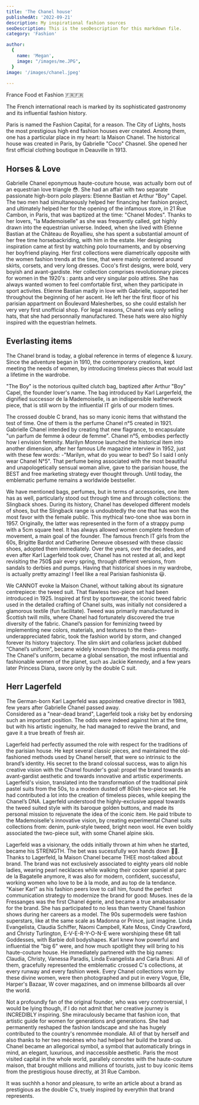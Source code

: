 ```yaml
---
title: 'The Chanel house'
publishedAt: '2022-09-21'
description: My inspirational fashion sources
seoDescription: This is the seoDescription for this markdown file.
category: 'Fashion'

author:
  {
    name: 'Megan',
    image: "/images/me.JPG",
  }
image: '/images/chanel.jpeg'
  
---
```


France Food et Fashion  🇫🇷🇫🇷

The French international reach is marked by its sophisticated gastronomy and its influential fashion history.

Paris is named the Fashion Capital, for a reason. The City of Lights, hosts the most prestigious high end fashion houses ever created. 
Among them, one has a particular place in my heart: la Maison Chanel. The historical house was created in Paris, by Gabrielle "Coco" Chasnel. 
She opened her first official clothing boutique in Deauville in 1913.

## Horses & Love

Gabrielle Chanel eponymous haute-couture house, was actually born out of an equestrian love triangle 😳. She had an affair with two separate passionate high-born polo players: Etienne Bastian et Arthur "Boy" Capel. 
The two men had simultaneously helped her financing her fashion project, and ultimately helped her for the opening of the infamous store, in 21 Rue Cambon, in Paris, that was baptized at the time: "Chanel Modes". 
Thanks to her lovers, "la Mademoiselle" as she was frequently called, got highly drawn into the equestrian universe. Indeed, when she lived with Etienne Bastian at the Château de Royallieu, she has spent a substantial amount of her free time horsebackriding, with him in the estate. 
Her designing inspiration came at first by watching polo tournaments, and by observing her boyfriend playing. Her first collections were diametrically opposite with the women fashion trends at the time, that were mainly centered around skirts, corsets, and very long dresses. Coco's first designs, 
were bold, very boyish and avant-gardiste. Her collection comprises revolutionnary pieces for women in the 1920's : pants and very singular polo attires. She has always wanted women to feel comfortable first, when they participate in sport activites. 
Etienne Bastian madly in love with Gabrielle, supported her throughout the beginning of her ascent. He left her the first floor of his parisian appartment on Boulevard Malesherbes, so she could estalish her very very first unofficial shop. 
For legal reasons, Chanel was only selling hats, that she had personnally manufactured. These hats were also highly inspired with the equestrian helmets.

## Everlasting items 

The Chanel brand is today, a global reference in terms of elegence & luxury. Since the adventure began in 1910, the contemporary creations, kept meeting the needs of women, 
by introducing timeless pieces that would last a lifetime in the wardrobe.

"The Boy" is the notorious quilted clutch bag, baptized after Arthur "Boy" Capel, the founder lover's name. The bag introduced by Karl Largerfeld, the dignified successor de la Mademoiselle, is an indispensible leatherwork piece, that is still 
worn by the influential IT girls of our modern times.

The crossed double C brand, has so many iconic items that withstand the test of time. One of them is the perfume Chanel n°5 created in 1921. Gabrielle Chanel intended by creating that new flagrance, to encapsulate "un parfum de femme à odeur de femme". 
Chanel n°5, embodies perfectly how I envision feminity. Marilyn Monroe launched the historical item into another dimension, after her famous Life magazine interview in 1952, just with these few words: -"Marilyn, what do you wear to bed? So I said I only wear Chanel N°5". 
That perfume being associated with the most beautiful and unapologetically sensual woman alive, gave to the parisian house, the BEST and free marketing strategy ever thought through. Until today, the emblematic perfume remains a worldwide bestseller.

We have mentioned bags, perfumes, but in terms of accessories, one item has as well, particularly stood out through time and through collections: the Slingback shoes.
During its history, Chanel has developed different models of shoes, but the Slingback range is undoubtedly the one that has won the most favor with the female public.
This mythical two-tone shoe was born in 1957. Originally, the latter was represented in the form of a strappy pump with a 5cm square heel. It has always allowed women complete freedom of movement, a main goal of the founder.
The famous french IT girls from the 60s, Brigitte Bardot and Catherine Deneuve obsessed with these classic shoes, adopted them immediately. Over the years, over the decades, and even after Karl Lagerfeld took over, 
Chanel has not rested at all, and kept revisiting the 750$ pair every spring, through different versions, from sandals to derbies and pumps. Having that historical shoes in my wardrobe, is actually pretty amazing!
I feel like a real Parisian fashionista 😃.

We CANNOT evoke la Maison Chanel, without talking about its signature centrepiece: the tweed suit. That flawless two-piece set had been introduced in 1925.
Inspired at first by sportswear, the iconic tweed fabric used in the detailed crafting of Chanel suits, was initially not considered a glamorous textile (fun facilitate). Tweed was primarily manufactured in Scottish twill mills, where Chanel had fortunately discovered the true diversity of the fabric. 
Chanel’s passion for feminizing tweed by implementing new colors, materials, and textures to the then-underappreciated fabric, took the fashion world by storm, and changed forever its history trajectory. 
The slim skirt and collarless jacket dubbed “Chanel’s uniform”, became widely known through the media press mostly. The Chanel's uniform, became a global sensation, the most influential and fashionable women of the planet, such as Jackie Kennedy, and a few years later Princess Diana, swore only
by the double C suit.

## Herr Lagerfeld 

The German-born Karl Lagerfeld was appointed creative director in 1983, few years after Gabrielle Chanel passed away.  
Considered as a "near-dead brand", Lagerfeld took a risky bet by endorsing such an important position. The odds were indeed against him at the time, but with his artistic ingenuity, he had managed to revive the brand, and 
gave it a true breath of fresh air.

Lagerfeld had perfectly assumed the role with respect for the traditions of the parisian house. He kept several classic pieces, and maintained the old-fashioned methods used by Chanel herself, that were so intrinsic to the brand’s identity.
His secret to the brand colossal success, was to align his creative vision with the Chanel founder's goal: propel the brand towards an avant-gardist aesthetic and towards innovative and artistic experiments. 
Lagerfeld's vision, translated into the transformation of the traditional pink pastel suits from the 50s, to a modern dusted off 80ish two-piece set.
He had contributed a lot into the creation of timeless pieces, while keeping the Chanel’s DNA. 
Lagerfeld understood the highly-exclusive appeal towards the tweed suited style with its baroque golden buttons, and made its personal mission to rejuvenate the idea of the iconic item. He paid tribute to the Mademoiselle's innovative vision, by creating experimental Chanel suits collections from: denim, punk-style tweed, bright neon wool. 
He even boldly associated the two-piece suit, with some Chanel alpine skis.

Lagerfeld was a visionary, the odds initially thrown at him when he started, became his STRENGTH. The bet was sucessfully won hands down 🙌🏾. 
Thanks to Lagerfeld, la Maison Chanel became THEE most-talked about brand. The brand was not exclusively associated to eighty years old noble ladies, wearing pearl necklaces while walking their cocker spaniel at parc de la Bagatelle anymore, it was also for modern, confident, successful, working women who love to be à la mode, and au top de la tendance.  
"Kaiser Karl" as his fashion peers love to call him, found the perfect communication strategy to modernize the brand for good: Muses. Ines de la Fressanges was the first Chanel égerie, and became a true amabassador for the brand. She has participated to no less than twenty Chanel fashion shows during her careers as a model. 
The 90s supermodels were fashion superstars, like at the same scale as Madonna or Prince, just imagine. Linda Evangelista, Claudia Schiffer, Naomi Campbell, Kate Moss, Cindy Crawford, and Christy Turlington, E-V-E-R-Y-O-N-E were worshiping these 6ft tall Goddesses, with Barbie doll bodyshapes.
Karl knew how powerful and influential the "big 6" were, and how much spotlight they will bring to his haute-couture house. He immediately partnered with the big names: Claudia, Christy, Vanessa Paradis, Linda Evangelista and Carla Bruni. All of them, gracefully represented the emblematic crossed C's collections, at every runway and every fashion week. 
Every Chanel collections worn by these divine women, were then photographed and put in every Vogue, Elle, Harper's Bazaar, W cover magazines, and on immense billboards all over the world. 


Not a profoundly fan of the original founder, who was very controversial, I would be lying though, if I do not admit that her creative journey is INCREDIBLY inspiring. 
She miraculously became that fashion icon, that artistic guide for women for generations and generations. She had permanently reshaped the fashion landscape and she has hugely contributed to the country's renommée mondiale. All of that by herself and also thanks to her two mécènes who had helped her build the brand up.
Chanel became an allegorical symbol, a symbol that automatically brings in mind, an elegant, luxurious, and inaccessible aesthetic. Paris the most visited capital in the whole world, parallely connotes with the haute-couture maison,
that brought millions and millions of tourists, just to buy iconic items from the prestigious house directly, at 31 Rue Cambon.

It was suchhh a honor and pleasure, to write an article about a brand as prestigious as the double C's, truely inspired by everythin that brand represents. 